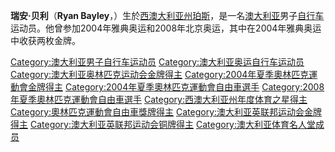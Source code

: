 {{MedalTop}}
{{MedalCountry| {{AUS}} }}
{{MedalSport|[[自行車運動|自行車運動]]}}
{{MedalCompetition|[[奧林匹克運動會|奧林匹克運動會]]}}
{{MedalGold| [[2004年夏季奧林匹克運動會|2004年雅典]] | 凱林}}
{{MedalGold| [[2004年夏季奧林匹克運動會|2004年雅典]] | 争先赛}} 
{{MedalCompetition|[[英聯邦運動會|英聯邦運動會]]}}
{{MedalGold| [[2002年英聯邦運動會|2002年曼徹斯特]]| 争先赛}}
{{MedalGold| [[2002年英聯邦運動會|2002年曼徹斯特]]| 團隊争先赛}}
{{MedalGold| [[2006年英聯邦運動會|2006年墨爾本]]| 凱林}}
{{MedalGold| [[2006年英聯邦運動會|2006年墨爾本]]| 争先赛}}
{{MedalBottom}}

'''瑞安·贝利'''（'''Ryan Bayley'''，{{bd|1982年|3月9日}}）生於[[西澳大利亚州|西澳大利亚州]][[珀斯|珀斯]]，是一名[[澳大利亚|澳大利亚]]男子[[自行车|自行车]]运动员。他曾参加2004年雅典奥运和2008年北京奥运，其中在2004年雅典奥运中收获两枚金牌。

{{澳大利亚人小作品}}
{{DEFAULTSORT:Bayley, Ryan}}
[[Category:澳大利亚男子自行车运动员|Category:澳大利亚男子自行车运动员]]
[[Category:澳大利亚奥运自行车运动员|Category:澳大利亚奥运自行车运动员]]
[[Category:澳大利亚奥林匹克运动会金牌得主|Category:澳大利亚奥林匹克运动会金牌得主]]
[[Category:2004年夏季奧林匹克運動會金牌得主|Category:2004年夏季奧林匹克運動會金牌得主]]
[[Category:2004年夏季奧林匹克運動會自由車選手|Category:2004年夏季奧林匹克運動會自由車選手]]
[[Category:2008年夏季奧林匹克運動會自由車選手|Category:2008年夏季奧林匹克運動會自由車選手]]
[[Category:西澳大利亚州年度体育之星得主|Category:西澳大利亚州年度体育之星得主]]
[[Category:奧林匹克運動會自由車獎牌得主|Category:奧林匹克運動會自由車獎牌得主]]
[[Category:澳大利亚英联邦运动会金牌得主|Category:澳大利亚英联邦运动会金牌得主]]
[[Category:澳大利亚英联邦运动会铜牌得主|Category:澳大利亚英联邦运动会铜牌得主]]
[[Category:澳大利亚体育名人堂成员|Category:澳大利亚体育名人堂成员]]